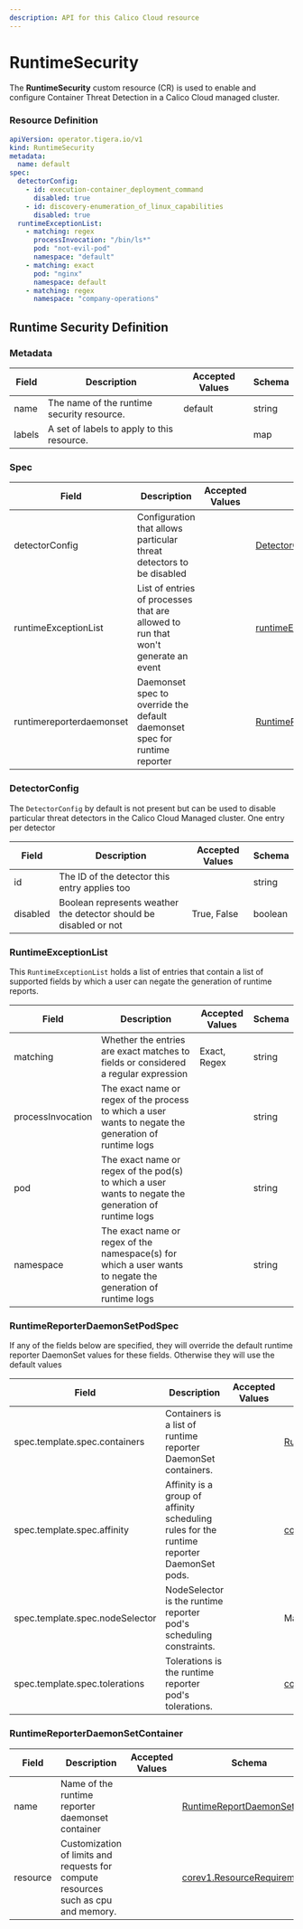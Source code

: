 ```yaml
---
description: API for this Calico Cloud resource 
---
```


# RuntimeSecurity

The **RuntimeSecurity** custom resource (CR) is used to enable and configure Container Threat Detection in a Calico Cloud managed cluster.

### Resource Definition

```yaml
apiVersion: operator.tigera.io/v1
kind: RuntimeSecurity
metadata:
  name: default
spec:
  detectorConfig:
    - id: execution-container_deployment_command
      disabled: true
    - id: discovery-enumeration_of_linux_capabilities
      disabled: true
  runtimeExceptionList:
    - matching: regex
      processInvocation: "/bin/ls*"
      pod: "not-evil-pod"
      namespace: "default"
    - matching: exact
      pod: "nginx"
      namespace: default
    - matching: regex
      namespace: "company-operations"
```

## Runtime Security Definition 

### Metadata

| Field  | Description                                   | Accepted Values  | Schema |
| ------ | --------------------------------------------- | ---------------- | ------ |
| name   | The name of the runtime security resource.    | default          | string |
| labels | A set of labels to apply to this resource.    |                  | map    |


### Spec

| Field                    | Description                                                                                  | Accepted Values  | Schema                                                | Default |
| ------------------------ | -------------------------------------------------------------------------------------------- | ---------------- | ----------------------------------------------------- | ------- |
| detectorConfig           | Configuration that allows particular threat detectors to be disabled                         |                  | [DetectorConfig](#detectorconfig)                     |         |
| runtimeExceptionList     | List of entries of processes that are allowed to run that won't generate an event            |                  | [runtimeExceptionList](#runtimeexceptionlist)         | Enabled |
| runtimereporterdaemonset | Daemonset spec to override the default daemonset spec for runtime reporter                   |                  | [RuntimeReporterDaemonSet](#runtimereporterdaemonset) |         |          

### DetectorConfig 

The `DetectorConfig` by default is not present but can be used to disable particular threat detectors in the Calico Cloud Managed cluster.
One entry per detector 

| Field    | Description                                                       | Accepted Values | Schema  |
| -------- | ----------------------------------------------------------------- | --------------- | ------- |
| id       | The ID of the detector this entry applies too                     |                 | string  |
| disabled | Boolean represents weather the detector should be disabled or not | True, False     | boolean |


### RuntimeExceptionList

This `RuntimeExceptionList` holds a list of entries that contain a list of supported fields by which a user can negate the 
generation of runtime reports.

| Field             | Description                                                                                                            | Accepted Values | Schema  |
| --------          | ---------------------------------------------------------------------------------------------------------------------- | --------------- | ------- |
| matching          | Whether the entries are exact matches to fields or considered a regular expression                                     | Exact, Regex    | string  |
| processInvocation | The exact name or regex of the process to which a user wants to negate the generation of runtime logs                  |                 | string  |
| pod               | The exact name or regex of the pod(s) to which a user wants to negate the generation of runtime logs                   |                 | string  |
| namespace         | The exact name or regex of the namespace(s) for which a user wants to negate the generation of runtime logs            |                 | string  |

### RuntimeReporterDaemonSetPodSpec 

If any of the fields below are specified, they will override the default runtime reporter DaemonSet values for these fields. Otherwise they will use the default values

| Field                           | Description                                                                               | Accepted Values | Schema                                                                                                         | Default |
| ------------------------------- | ----------------------------------------------------------------------------------------- | --------------- | -------------------------------------------------------------------------------------------------------------- | ------- |
| spec.template.spec.containers   | Containers is a list of runtime reporter DaemonSet containers.                            |                 | [RuntimeReporterDaemonSetContainer](#runtimereporterdaemonsetcontainer)                                        |         |                                      |         |
| spec.template.spec.affinity     | Affinity is a group of affinity scheduling rules for the runtime reporter DaemonSet pods. |                 | [corev1.Affinity](https://kubernetes.io/docs/reference/generated/kubernetes-api/v1.23/#affinity-v1-core)       |         |
| spec.template.spec.nodeSelector | NodeSelector is the runtime reporter pod's scheduling constraints.                        |                 | Map                                                                                                            |         |
| spec.template.spec.tolerations  | Tolerations is the runtime reporter pod's tolerations.                                    |                 | [corev1.Tolerations](https://kubernetes.io/docs/reference/generated/kubernetes-api/v1.23/#toleration-v1-core)  |         |

### RuntimeReporterDaemonSetContainer

| Field    | Description                                                                        | Accepted Values | Schema                      |
| -------- | ---------------------------------------------------------------------------------- |---------------- | --------------------------  |
| name     | Name of the runtime reporter daemonset container                                   |                 | [RuntimeReportDaemonSetSpec](#runtimereporterdaemonsetspec)  |
| resource | Customization of limits and requests for compute resources such as cpu and memory. |                 | [corev1.ResourceRequirements](https://kubernetes.io/docs/reference/generated/kubernetes-api/v1.23/#resourcerequirements-v1-core) |